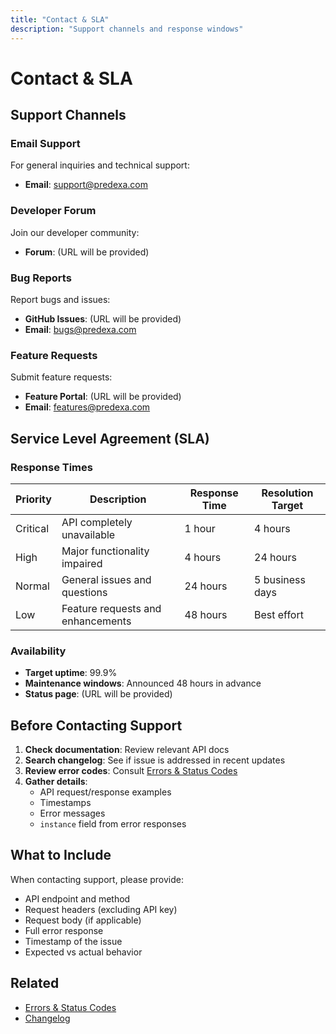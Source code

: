 ```yaml
---
title: "Contact & SLA"
description: "Support channels and response windows"
---
```


# Contact & SLA

## Support Channels

### Email Support

For general inquiries and technical support:
- **Email**: support@predexa.com

### Developer Forum

Join our developer community:
- **Forum**: (URL will be provided)

### Bug Reports

Report bugs and issues:
- **GitHub Issues**: (URL will be provided)
- **Email**: bugs@predexa.com

### Feature Requests

Submit feature requests:
- **Feature Portal**: (URL will be provided)
- **Email**: features@predexa.com

## Service Level Agreement (SLA)

### Response Times

| Priority | Description | Response Time | Resolution Target |
|----------|-------------|---------------|-------------------|
| Critical | API completely unavailable | 1 hour | 4 hours |
| High | Major functionality impaired | 4 hours | 24 hours |
| Normal | General issues and questions | 24 hours | 5 business days |
| Low | Feature requests and enhancements | 48 hours | Best effort |

### Availability

- **Target uptime**: 99.9%
- **Maintenance windows**: Announced 48 hours in advance
- **Status page**: (URL will be provided)

## Before Contacting Support

1. **Check documentation**: Review relevant API docs
2. **Search changelog**: See if issue is addressed in recent updates
3. **Review error codes**: Consult [Errors & Status Codes](/support/errors)
4. **Gather details**:
   - API request/response examples
   - Timestamps
   - Error messages
   - `instance` field from error responses

## What to Include

When contacting support, please provide:
- API endpoint and method
- Request headers (excluding API key)
- Request body (if applicable)
- Full error response
- Timestamp of the issue
- Expected vs actual behavior

## Related

- [Errors & Status Codes](/support/errors)
- [Changelog](/support/changelog)
